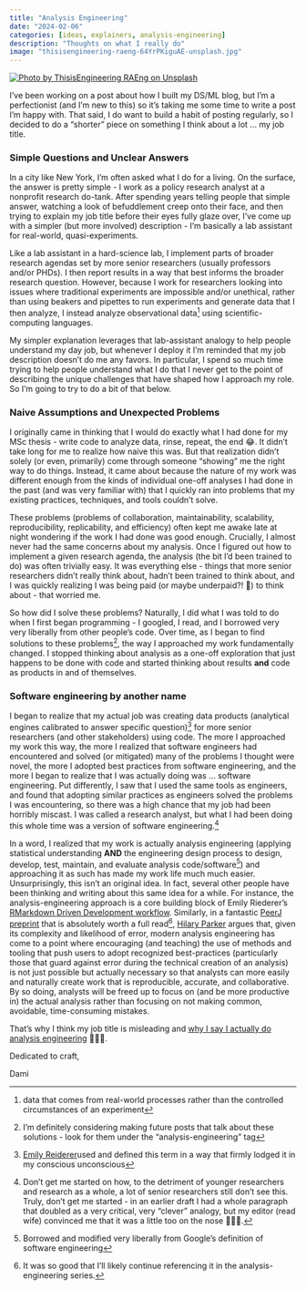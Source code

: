 ```yaml
---
title: "Analysis Engineering"
date: "2024-02-06"
categories: [ideas, explainers, analysis-engineering]
description: "Thoughts on what I really do"
image: "thisisengineering-raeng-64YrPKiguAE-unsplash.jpg"
---
```


[![Photo by ThisisEngineering RAEng on Unsplash](thisisengineering-raeng-64YrPKiguAE-unsplash.jpg){fig-align="center"}](https://unsplash.com/photos/woman-in-green-shirt-sitting-in-front-of-computer-64YrPKiguAE?utm_content=creditShareLink&utm_medium=referral&utm_source=unsplash)

I’ve been working on a post about how I built my DS/ML blog, but I’m a perfectionist (and I’m new to this) so it’s taking me some time to write a post I’m happy with. That said, I do want to build a habit of posting regularly, so I decided to do a “shorter” piece on something I think about a lot … my job title.

### Simple Questions and Unclear Answers

In a city like New York, I’m often asked what I do for a living. On the surface, the answer is pretty simple - I work as a policy research analyst at a nonprofit research do-tank. After spending years telling people that simple answer, watching a look of befuddlement creep onto their face, and then trying to explain my job title before their eyes fully glaze over, I’ve come up with a simpler (but more involved) description - I’m basically a lab assistant for real-world, quasi-experiments.

Like a lab assistant in a hard-science lab, I implement parts of broader research agendas set by more senior researchers (usually professors and/or PHDs). I then report results in a way that best informs the broader research question. However, because I work for researchers looking into issues where traditional experiments are impossible and/or unethical, rather than using beakers and pipettes to run experiments and generate data that I then analyze, I instead analyze observational data[^1] using scientific-computing languages.

[^1]: `data that comes from real-world processes rather than the controlled circumstances of an experiment`{=html}

My simpler explanation leverages that lab-assistant analogy to help people understand my day job, but whenever I deploy it I’m reminded that my job description doesn’t do me any favors. In particular, I spend so much time trying to help people understand what I do that I never get to the point of describing the unique challenges that have shaped how I approach my role. So I’m going to try to do a bit of that below.

### Naive Assumptions and Unexpected Problems

I originally came in thinking that I would do exactly what I had done for my MSc thesis - write code to analyze data, rinse, repeat, the end 😂. It didn’t take long for me to realize how naive this was. But that realization didn’t solely (or even, primarily) come through someone "showing" me the right way to do things. Instead, it came about because the nature of my work was different enough from the kinds of individual one-off analyses I had done in the past (and was very familiar with) that I quickly ran into problems that my existing practices, techniques, and tools couldn’t solve.

These problems (problems of collaboration, maintainability, scalability, reproducibility, replicability, and efficiency) often kept me awake late at night wondering if the work I had done was good enough. Crucially, I almost never had the same concerns about my analysis. Once I figured out how to implement a given research agenda, the analysis (the bit I’d been trained to do) was often trivially easy. It was everything else - things that more senior researchers didn’t really think about, hadn’t been trained to think about, and I was quickly realizing I was being paid (or maybe underpaid?! 🤔) to think about - that worried me.

So how did I solve these problems? Naturally, I did what I was told to do when I first began programming - I googled, I read, and I borrowed very very liberally from other people’s code. Over time, as I began to find solutions to these problems[^2], the way I approached my work fundamentally changed. I stopped thinking about analysis as a one-off exploration that just happens to be done with code and started thinking about results **and** code as products in and of themselves.

[^2]: I’m definitely considering making future posts that talk about these solutions - look for them under the "analysis-engineering" tag

### Software engineering by another name

I began to realize that my actual job was creating data products (analytical engines calibrated to answer specific question)[^3] for more senior researchers (and other stakeholders) using code. The more I approached my work this way, the more I realized that software engineers had encountered and solved (or mitigated) many of the problems I thought were novel, the more I adopted best practices from software engineering, and the more I began to realize that I was actually doing was ... software engineering. Put differently, I saw that I used the same tools as engineers, and found that adopting similar practices as engineers solved the problems I was encountering, so there was a high chance that my job had been horribly miscast. I was called a research analyst, but what I had been doing this whole time was a version of software engineering.[^4]

[^3]: [`Emily Reiderer`{=html}](https://emilyriederer.netlify.app/about)` used and defined this term in a way that firmly lodged it in my conscious unconscious`{=html}

[^4]: Don’t get me started on how, to the detriment of younger researchers and research as a whole, a lot of senior researchers still don’t see this. Truly, don’t get me started - in an earlier draft I had a whole paragraph that doubled as a very critical, very “clever” analogy, but my editor (read wife) convinced me that it was a little too on the nose 🤷🏾‍♂️.

In a word, I realized that my work is actually analysis engineering (applying statistical understanding **AND** the engineering design process to design, develop, test, maintain, and evaluate analysis code/software[^5]) and approaching it as such has made my work life much much easier. Unsurprisingly, this isn't an original idea. In fact, several other people have been thinking and writing about this same idea for a while. For instance, the analysis-engineering approach is a core building block of Emily Riederer’s [RMarkdown Driven Development workflow](https://emilyriederer.netlify.app/post/rmarkdown-driven-development/). Similarly, in a fantastic [PeerJ preprint](https://peerj.com/preprints/3210/) that is absolutely worth a full read[^6], [Hilary Parker](https://hilaryparker.com) argues that, given its complexity and likelihood of error, modern analysis engineering has come to a point where encouraging (and teaching) the use of methods and tooling that push users to adopt recognized best-practices (particularly those that guard against error during the technical creation of an analysis) is not just possible but actually necessary so that analysts can more easily and naturally create work that is reproducible, accurate, and collaborative. By so doing, analysts will be freed up to focus on (and be more productive in) the actual analysis rather than focusing on not making common, avoidable, time-consuming mistakes.

[^5]: Borrowed and modified very liberally from Google's definition of software engineering

[^6]: It was so good that I’ll likely continue referencing it in the analysis-engineering series.

That’s why I think my job title is misleading and [why I say I actually do analysis engineering](../../about.qmd) 🤷🏾‍♂️.

Dedicated to craft,

Dami
